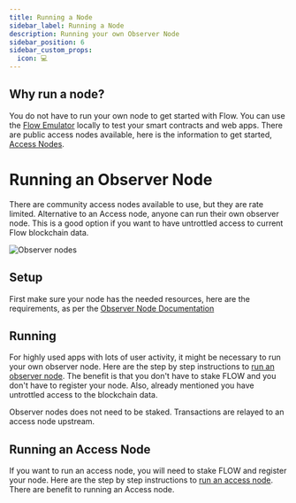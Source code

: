 ```yaml
---
title: Running a Node
sidebar_label: Running a Node
description: Running your own Observer Node
sidebar_position: 6
sidebar_custom_props:
  icon: 💻
---
```


## Why run a node?

You do not have to run your own node to get started with Flow. You can use the [Flow Emulator](../tools/toolchains/emulator) locally to test your smart contracts and web apps. There are public access nodes available, here is the information to get started, [Access Nodes](../../concepts/nodes/access-api).


# Running an Observer Node

There are community access nodes available to use, but they are rate limited. Alternative to an Access node, anyone can run their own observer node. This is a good option if you want to have untrottled access to current Flow blockchain data.

![Observer nodes](observer-node-arch.png)


## Setup

First make sure your node has the needed resources, here are the requirements, as per the [Observer Node Documentation](../building-on-flow/nodes/node-operation/observer-node#running-an-observer-node) 

## Running

For highly used apps with lots of user activity, it might be necessary to run your own observer node. Here are the step by step instructions to [run an observer node](../building-on-flow/nodes/node-operation/observer-node#steps-to-run-an-observer-node). The benefit is that you don't have to stake FLOW and you don't have to register your node. Also, already mentioned you have untrottled access to the blockchain data.


<Callout type="info">
Observer nodes does not need to be staked. Transactions are relayed to an access node upstream.
</Callout>

## Running an Access Node

If you want to run an access node, you will need to stake FLOW and register your node. Here are the step by step instructions to [run an access node](../../concepts/nodes/node-operation/access-node-setup). There are benefit to running an Access node.

